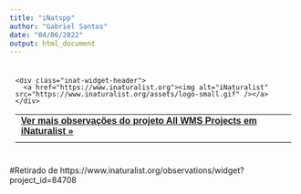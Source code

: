 ```yaml
---
title: "iNatspp"
author: "Gabriel Santos"
date: "04/06/2022"
output: html_document
---
```

<style type="text/css" media="screen">
.inat-widget { font-family: Georgia, serif; padding: 10px; line-height: 1;}
.inat-widget-header {margin-bottom: 10px;}
.inat-widget td {vertical-align: top; padding-bottom: 10px;}
.inat-label { color: #888; }
.inat-meta { font-size: smaller; margin-top: 3px; line-height: 1.2;}
.inat-observation-body, .inat-user-body { padding-left: 10px; }
.inat-observation-image {text-align: center;}
.inat-observation-image, .inat-user-image { width: 48px; display: inline-block; }
.inat-observation-image img, .inat-user-image img { max-width: 48px; }
.inat-observation-image img { vertical-align: middle; }
.inat-widget-small .inat-observation-image { display:block; float: left; margin: 0 3px 3px 0; height:48px;}
.inat-label, .inat-value, .inat-user { font-family: "Trebuchet MS", Arial, sans-serif; }
.inat-user-body {vertical-align: middle;}
.inat-widget td.inat-user-body {vertical-align: middle;}
.inat-widget .inat-footer td.inat-value {vertical-align: middle; padding-left: 10px;}
</style>
<div class="inat-widget">
    <div class="inat-widget-header">
      <a href="https://www.inaturalist.org"><img alt="iNaturalist" src="https://www.inaturalist.org/assets/logo-small.gif" /></a>  
    </div>
  <script type="text/javascript" charset="utf-8" src="https://www.inaturalist.org/observations.widget?layout=large&limit=5&order=desc&order_by=observed_on&lat=-22.22&lng=-45.93"></script>
  <table class="inat-footer">
    <tr class="inat-user">
      <td class="inat-value">
        <strong>
            <a rel="nofollow" href="https://www.inaturalist.org/observations?project_id=84708">Ver mais observações do projeto All WMS Projects em <nobr>iNaturalist »</nobr></a>
        </strong>
      </td>
    </tr>
  </table>
</div>





#Retirado de
https://www.inaturalist.org/observations/widget?project_id=84708